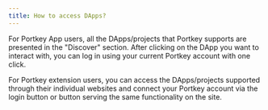 ```yaml
---
title: How to access DApps?
---
```


For Portkey App users, all the DApps/projects that Portkey supports are presented in the "Discover" section. After clicking on the DApp you want to interact with, you can log in using your current Portkey account with one click.

For Portkey extension users, you can access the DApps/projects supported through their individual websites and connect your Portkey account via the login button or button serving the same functionality on the site.
